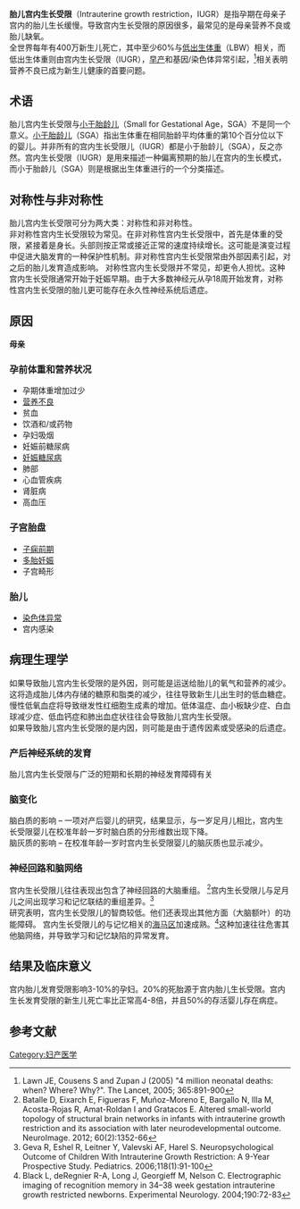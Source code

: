 '''胎儿宫内生长受限'''（Intrauterine growth restriction，IUGR）是指孕期在母亲子宫内的胎儿生长缓慢。导致宫内生长受限的原因很多，最常见的是母亲营养不良或胎儿缺氧。<br>
全世界每年有400万新生儿死亡，其中至少60%与[[低出生体重儿|低出生体重]]（LBW）相关，而低出生体重则由宫内生长受限（IUGR），[[早产|早产]]和基因/染色体异常引起，<ref> Lawn JE, Cousens S and Zupan J (2005) "4 million neonatal deaths: when? Where? Why?". The Lancet, 2005; 365:891-900</ref>相关表明营养不良已成为新生儿健康的首要问题。<br>

==术语==
胎儿宫内生长受限与[[小于胎龄儿|小于胎龄儿]]（Small for Gestational Age，SGA）不是同一个意义。[[小于胎龄儿|小于胎龄儿]]（SGA）指出生体重在相同胎龄平均体重的第10个百分位以下的婴儿。并非所有的宫内生长受限儿（IUGR）都是小于胎龄儿（SGA），反之亦然。宫内生长受限（IUGR）是用来描述一种偏离预期的胎儿在宫内的生长模式，而小于胎龄儿（SGA）则是根据出生体重进行的一个分类描述。<br>

==对称性与非对称性==
胎儿宫内生长受限可分为两大类：对称性和非对称性。<br>
非对称性宫内生长受限较为常见。在非对称性宫内生长受限中，首先是体重的受限，紧接着是身长。头部则按正常或接近正常的速度持续增长。这可能是演变过程中促进大脑发育的一种保护性机制。非对称性宫内生长受限常由外部因素引起，对之后的胎儿发育造成影响。
对称性宫内生长受限并不常见，却更令人担忧。这种宫内生长受限通常开始于妊娠早期。由于大多数神经元从孕18周开始发育，对称性宫内生长受限的胎儿更可能存在永久性神经系统后遗症。<br>

==原因==
'''母亲'''
===孕前体重和营养状况===
*	孕期体重增加过少
*	[[营养不良|营养不良]]
*	贫血
*	饮酒和/或药物
*	孕妇吸烟
*	妊娠前糖尿病
*	[[妊娠糖尿病|妊娠糖尿病]]
*	肺部
*	心血管疾病
*	肾脏病
*	高血压
===子宫胎盘===
*	[[子痫前期|子痫前期]]
*	[[多胎妊娠|多胎妊娠]]
*	子宫畸形
===胎儿===
*	[[染色体异常|染色体异常]]
*	宫内感染


==病理生理学==
如果导致胎儿宫内生长受限的是外因，则可能是运送给胎儿的氧气和营养的减少。这将造成胎儿体内存储的糖原和脂类的减少，往往导致新生儿出生时的低血糖症。慢性低氧血症将导致继发性红细胞生成素的增加。低体温症、血小板缺少症、白血球减少症、低血钙症和肺出血症状往往会导致胎儿宫内生长受限。<br>
如果导致胎儿宫内生长受限的是内因，则可能是由于遗传因素或受感染的后遗症。<br>

===产后神经系统的发育===
胎儿宫内生长受限与广泛的短期和长期的神经发育障碍有关<br>

===脑变化===
脑白质的影响 – 一项对产后婴儿的研究，结果显示，与一岁足月儿相比，宫内生长受限婴儿在校准年龄一岁时脑白质的分形维数出现下降。<br>
脑灰质的影响 – 在校准年龄一岁时宫内生长受限婴儿的脑灰质也显示减少。<br>

===神经回路和脑网络===
宫内生长受限儿往往表现出包含了神经回路的大脑重组。 <ref> Batalle D, Eixarch E, Figueras F, Muñoz-Moreno E, Bargallo N, Illa M, Acosta-Rojas R, Amat-Roldan I and Gratacos E. Altered small-world topology of structural brain networks in infants with intrauterine growth restriction and its association with later neurodevelopmental outcome. NeuroImage. 2012; 60(2):1352-66</ref>宫内生长受限儿与足月儿之间出现学习和记忆联结的重组差异。<ref> Geva R, Eshel R, Leitner Y, Valevski AF, Harel S. Neuropsychological Outcome of Children With Intrauterine Growth Restriction: A 9-Year Prospective Study. Pediatrics. 2006;118(1):91-100</ref> <br>
研究表明，宫内生长受限儿的智商较低。他们还表现出其他方面（大脑额叶）的功能障碍。
宫内生长受限儿的与记忆相关的[[海马区|海马区]]加速成熟。<ref> Black L, deRegnier R-A, Long J, Georgieff M, Nelson C. Electrographic imaging of recognition memory in 34–38 week gestation intrauterine growth restricted newborns. Experimental Neurology. 2004;190:72-83</ref>这种加速往往危害其他脑网络，并导致学习和记忆缺陷的异常发育。<br>

==结果及临床意义==
宫内胎儿发育受限影响3-10%的孕妇。20%的死胎源于宫内胎儿生长受限。宫内生长发育受限的新生儿死亡率比正常高4-8倍，并且50%的存活婴儿存在病症。<br>


==参考文献==
<references/>

[[Category:妇产医学|Category:妇产医学]]